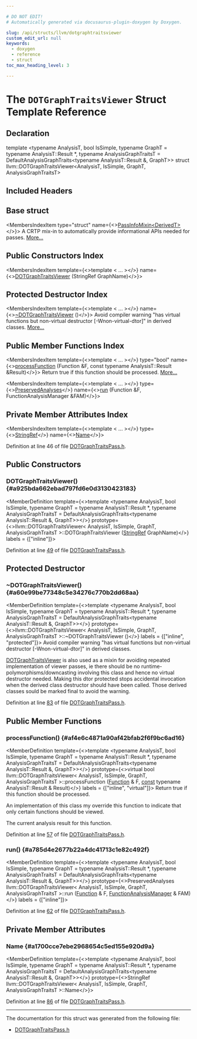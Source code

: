 ```yaml
---

# DO NOT EDIT!
# Automatically generated via docusaurus-plugin-doxygen by Doxygen.

slug: /api/structs/llvm/dotgraphtraitsviewer
custom_edit_url: null
keywords:
  - doxygen
  - reference
  - struct
toc_max_heading_level: 3

---
```





# The `DOTGraphTraitsViewer` Struct Template Reference

<DoxygenPage pluginConfig={pluginConfig}>



## Declaration

<CodeBlock>template &lt;typename AnalysisT, bool IsSimple, typename GraphT = typename AnalysisT::Result &#42;, typename AnalysisGraphTraitsT = DefaultAnalysisGraphTraits&lt;typename AnalysisT::Result &amp;, GraphT&gt;&gt;
struct llvm::DOTGraphTraitsViewer&lt;AnalysisT, IsSimple, GraphT, AnalysisGraphTraitsT&gt;</CodeBlock>

## Included Headers

<IncludesList>
<IncludesListItem
  filePath="llvm/Analysis/DOTGraphTraitsPass.h"
  permalink="/docs/api/files/include/include/llvm/include/llvm/analysis/dotgraphtraitspass-h"
  isLocal="true" />
</IncludesList>

## Base struct

<MembersIndex>

<MembersIndexItem
  type="struct"
  name={<><a href="/docs/api/structs/llvm/passinfomixin">PassInfoMixin&lt;DerivedT&gt;</a></>}>
A CRTP mix-in to automatically provide informational APIs needed for passes. <a href="/docs/api/structs/llvm/passinfomixin/#details">More...</a>
</MembersIndexItem>

</MembersIndex>

## Public Constructors Index

<MembersIndex>

<MembersIndexItem
  template={<>template &lt; ... &gt;</>}
  name={<><a href="#a925bda662ebad797fd6e0d3130423183">DOTGraphTraitsViewer</a> (StringRef GraphName)</>}>
</MembersIndexItem>

</MembersIndex>

## Protected Destructor Index

<MembersIndex>

<MembersIndexItem
  template={<>template &lt; ... &gt;</>}
  name={<><a href="#a60e99be77348c5e34276c770b2dd68aa">~DOTGraphTraitsViewer</a> ()</>}>
Avoid compiler warning &quot;has virtual functions but non-virtual destructor
&#91;-Wnon-virtual-dtor&#93;&quot; in derived classes. <a href="#a60e99be77348c5e34276c770b2dd68aa">More...</a>
</MembersIndexItem>

</MembersIndex>

## Public Member Functions Index

<MembersIndex>

<MembersIndexItem
  template={<>template &lt; ... &gt;</>}
  type="bool"
  name={<><a href="#af4e6c4871a90af42bfab2f6f9bc6ad16">processFunction</a> (Function &amp;F, const typename AnalysisT::Result &amp;Result)</>}>
Return true if this function should be processed. <a href="#af4e6c4871a90af42bfab2f6f9bc6ad16">More...</a>
</MembersIndexItem>

<MembersIndexItem
  template={<>template &lt; ... &gt;</>}
  type={<><a href="/docs/api/classes/llvm/preservedanalyses">PreservedAnalyses</a></>}
  name={<><a href="#a785d4e2677b22a4dc41713c1e82c492f">run</a> (Function &amp;F, FunctionAnalysisManager &amp;FAM)</>}>
</MembersIndexItem>

</MembersIndex>

## Private Member Attributes Index

<MembersIndex>

<MembersIndexItem
  template={<>template &lt; ... &gt;</>}
  type={<><a href="/docs/api/classes/llvm/stringref">StringRef</a></>}
  name={<><a href="#a1700cce7ebe2968654c5ed155e920d9a">Name</a></>}>
</MembersIndexItem>

</MembersIndex>


Definition at line 46 of file <a href="/docs/api/files/include/include/llvm/include/llvm/analysis/dotgraphtraitspass-h">DOTGraphTraitsPass.h</a>.

<SectionDefinition>

## Public Constructors

### DOTGraphTraitsViewer() {#a925bda662ebad797fd6e0d3130423183}

<MemberDefinition
  template={<>template &lt;typename AnalysisT, bool IsSimple, typename GraphT = typename AnalysisT::Result &#42;, typename AnalysisGraphTraitsT = DefaultAnalysisGraphTraits&lt;typename AnalysisT::Result &amp;, GraphT&gt;&gt;</>}
  prototype={<>llvm::DOTGraphTraitsViewer&lt; AnalysisT, IsSimple, GraphT, AnalysisGraphTraitsT &gt;::DOTGraphTraitsViewer (<a href="/docs/api/classes/llvm/stringref">StringRef</a> GraphName)</>}
  labels = {["inline"]}>

Definition at line <a href="/docs/api/files/include/include/llvm/include/llvm/analysis/dotgraphtraitspass-h/#l00049">49</a> of file <a href="/docs/api/files/include/include/llvm/include/llvm/analysis/dotgraphtraitspass-h">DOTGraphTraitsPass.h</a>.
</MemberDefinition>

</SectionDefinition>

<SectionDefinition>

## Protected Destructor

### ~DOTGraphTraitsViewer() {#a60e99be77348c5e34276c770b2dd68aa}

<MemberDefinition
  template={<>template &lt;typename AnalysisT, bool IsSimple, typename GraphT = typename AnalysisT::Result &#42;, typename AnalysisGraphTraitsT = DefaultAnalysisGraphTraits&lt;typename AnalysisT::Result &amp;, GraphT&gt;&gt;</>}
  prototype={<>llvm::DOTGraphTraitsViewer&lt; AnalysisT, IsSimple, GraphT, AnalysisGraphTraitsT &gt;::~DOTGraphTraitsViewer ()</>}
  labels = {["inline", "protected"]}>
Avoid compiler warning &quot;has virtual functions but non-virtual destructor
&#91;-Wnon-virtual-dtor&#93;&quot; in derived classes.

<a href="/docs/api/structs/llvm/dotgraphtraitsviewer">DOTGraphTraitsViewer</a> is also used as a mixin for avoiding repeated implementation of viewer passes, ie there should be no runtime-polymorphisms/downcasting involving this class and hence no virtual destructor needed. Making this dtor protected stops accidental invocation when the derived class destructor should have been called. Those derived classes sould be marked final to avoid the warning.

Definition at line <a href="/docs/api/files/include/include/llvm/include/llvm/analysis/dotgraphtraitspass-h/#l00083">83</a> of file <a href="/docs/api/files/include/include/llvm/include/llvm/analysis/dotgraphtraitspass-h">DOTGraphTraitsPass.h</a>.
</MemberDefinition>

</SectionDefinition>

<SectionDefinition>

## Public Member Functions

### processFunction() {#af4e6c4871a90af42bfab2f6f9bc6ad16}

<MemberDefinition
  template={<>template &lt;typename AnalysisT, bool IsSimple, typename GraphT = typename AnalysisT::Result &#42;, typename AnalysisGraphTraitsT = DefaultAnalysisGraphTraits&lt;typename AnalysisT::Result &amp;, GraphT&gt;&gt;</>}
  prototype={<>virtual bool llvm::DOTGraphTraitsViewer&lt; AnalysisT, IsSimple, GraphT, AnalysisGraphTraitsT &gt;::processFunction (<a href="/docs/api/classes/llvm/function">Function</a> &amp; F, <a href="/docs/api/files/lib/lib/target/lib/target/aarch64/aarch64promoteconstant-cpp/#a90f8350fecae261c25be85d38b451bff">const</a> typename AnalysisT::Result &amp; Result)</>}
  labels = {["inline", "virtual"]}>
Return true if this function should be processed.

An implementation of this class my override this function to indicate that only certain functions should be viewed.


<ParametersList title="Parameters">
<ParametersListItem name="Result">The current analysis result for this function.</ParametersListItem>
</ParametersList>

Definition at line <a href="/docs/api/files/include/include/llvm/include/llvm/analysis/dotgraphtraitspass-h/#l00057">57</a> of file <a href="/docs/api/files/include/include/llvm/include/llvm/analysis/dotgraphtraitspass-h">DOTGraphTraitsPass.h</a>.
</MemberDefinition>

### run() {#a785d4e2677b22a4dc41713c1e82c492f}

<MemberDefinition
  template={<>template &lt;typename AnalysisT, bool IsSimple, typename GraphT = typename AnalysisT::Result &#42;, typename AnalysisGraphTraitsT = DefaultAnalysisGraphTraits&lt;typename AnalysisT::Result &amp;, GraphT&gt;&gt;</>}
  prototype={<>PreservedAnalyses llvm::DOTGraphTraitsViewer&lt; AnalysisT, IsSimple, GraphT, AnalysisGraphTraitsT &gt;::run (<a href="/docs/api/classes/llvm/function">Function</a> &amp; F, <a href="/docs/api/namespaces/llvm/#adce09a5a0de0e3177eb00e932734af2f">FunctionAnalysisManager</a> &amp; FAM)</>}
  labels = {["inline"]}>

Definition at line <a href="/docs/api/files/include/include/llvm/include/llvm/analysis/dotgraphtraitspass-h/#l00062">62</a> of file <a href="/docs/api/files/include/include/llvm/include/llvm/analysis/dotgraphtraitspass-h">DOTGraphTraitsPass.h</a>.
</MemberDefinition>

</SectionDefinition>

<SectionDefinition>

## Private Member Attributes

### Name {#a1700cce7ebe2968654c5ed155e920d9a}

<MemberDefinition
  template={<>template &lt;typename AnalysisT, bool IsSimple, typename GraphT = typename AnalysisT::Result &#42;, typename AnalysisGraphTraitsT = DefaultAnalysisGraphTraits&lt;typename AnalysisT::Result &amp;, GraphT&gt;&gt;</>}
  prototype={<>StringRef llvm::DOTGraphTraitsViewer&lt; AnalysisT, IsSimple, GraphT, AnalysisGraphTraitsT &gt;::Name</>}>

Definition at line <a href="/docs/api/files/include/include/llvm/include/llvm/analysis/dotgraphtraitspass-h/#l00086">86</a> of file <a href="/docs/api/files/include/include/llvm/include/llvm/analysis/dotgraphtraitspass-h">DOTGraphTraitsPass.h</a>.
</MemberDefinition>

</SectionDefinition>

<hr/>

The documentation for this struct was generated from the following file:

<ul>
<li><a href="/docs/api/files/include/include/llvm/include/llvm/analysis/dotgraphtraitspass-h">DOTGraphTraitsPass.h</a></li>
</ul>

</DoxygenPage>
